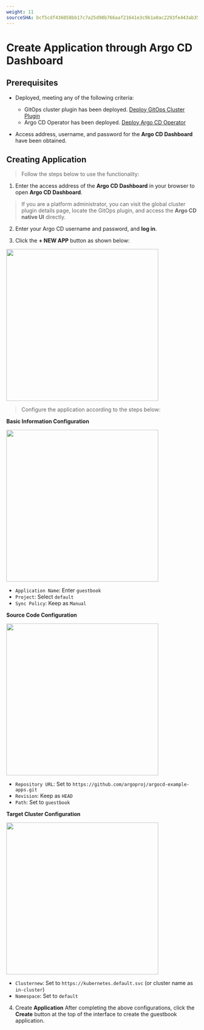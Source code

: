 ```yaml
---
weight: 11
sourceSHA: bcf5cdf436058bb17c7a25d98b766aaf21641e3c9b1a0ac2293fe443ab3548a4
---
```


# Create Application through Argo CD Dashboard

## Prerequisites

- Deployed, meeting any of the following criteria:
  - GitOps cluster plugin has been deployed. [Deploy GitOps Cluster Plugin](../../gitops/install_gitops/install_gitops_plugin.mdx)
  - Argo CD Operator has been deployed. [Deploy Argo CD Operator](../../gitops/install_gitops/install_argocd_opeator.mdx)

- Access address, username, and password for the **Argo CD Dashboard** have been obtained.

## Creating Application

> Follow the steps below to use the functionality:

1. Enter the access address of the **Argo CD Dashboard** in your browser to open **Argo CD Dashboard**.

> If you are a platform administrator, you can visit the global cluster plugin details page, locate the GitOps plugin, and access the **Argo CD native UI** directly.

2. Enter your Argo CD username and password, and **log in**.

3. Click the **+ NEW APP** button as shown below:

<img src="../../gitops/assets/new_app_button.png" width="400" />

> Configure the application according to the steps below:

**Basic Information Configuration**

<img src="../../gitops/assets/new_app_button_info.png" width="400" />

- `Application Name`: Enter `guestbook`
- `Project`: Select `default`
- `Sync Policy`: Keep as `Manual`

**Source Code Configuration**

<img src="../../gitops/assets/new_app_button_source.png" width="400" />

- `Repository URL`: Set to `https://github.com/argoproj/argocd-example-apps.git`
- `Revision`: Keep as `HEAD`
- `Path`: Set to `guestbook`

**Target Cluster Configuration**

<img src="../../gitops/assets/new_app_button_repo.png" width="400" />

- `Clusternew`: Set to `https://kubernetes.default.svc` (or cluster name as `in-cluster`)
- `Namespace`: Set to `default`

4. Create **Application**
   After completing the above configurations, click the **Create** button at the top of the interface to create the guestbook application.
